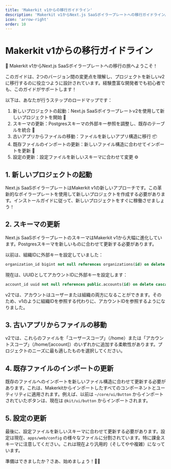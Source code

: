 ```yaml
---
title: 'Makerkit v1からの移行ガイドライン'
description: 'Makerkit v1からNext.js SaaSボイラープレートへの移行ガイドライン。'
icon: 'arrow-right'
order: 10
---
```


# Makerkit v1からの移行ガイドライン

🚀 Makerkit v1からNext.js SaaSボイラープレートへの移行の旅へようこそ！

このガイドは、2つのバージョン間の変更点を理解し、プロジェクトを新しいv2に移行するのに役立つように設計されています。経験豊富な開発者でも初心者でも、このガイドがサポートします！

以下は、あなたが行うステップのロードマップです：

1. 新しいプロジェクトの起動：Next.js SaaSボイラープレートv2を使用して新しいプロジェクトを開始 🎉
2. スキーマの更新：Postgresスキーマの外部キー参照を調整し、既存のテーブルを統合 🧩
3. 古いアプリからファイルの移動：ファイルを新しいアプリ構造に移行 📦
4. 既存ファイルのインポートの更新：新しいファイル構造に合わせてインポートを更新 🔄
5. 設定の更新：設定ファイルを新しいスキーマに合わせて変更 ⚙️

## 1. 新しいプロジェクトの起動

Next.js SaaSボイラープレートはMakerkit v1の新しいアプローチです。この革新的なボイラープレートを使用して新しいプロジェクトを作成する必要があります。インストールガイドに従って、新しいプロジェクトをすぐに稼働させましょう！

## 2. スキーマの更新

Next.js SaaSボイラープレートのスキーマはMakerkit v1から大幅に進化しています。Postgresスキーマを新しいものに合わせて更新する必要があります。

以前は、組織IDに外部キーを設定していました：

```sql
organization_id bigint not null references organizations(id) on delete cascade,
```

現在は、UUIDとしてアカウントIDに外部キーを設定します：

```sql
account_id uuid not null references public.accounts(id) on delete cascade,
```

v2では、アカウントはユーザーまたは組織の両方になることができます。そのため、v1のように組織IDを参照する代わりに、アカウントIDを参照するようになりました。

## 3. 古いアプリからファイルの移動

v2では、これらのファイルを「ユーザースコープ」（/home）または「アカウントスコープ」（/home/[account]）のいずれかに追加する柔軟性があります。プロジェクトのニーズに最も適したものを選択してください。

## 4. 既存ファイルのインポートの更新

既存のファイルへのインポートを新しいファイル構造に合わせて更新する必要があります。これは、Makerkitからインポートしたすべてのコンポーネントとユーティリティに適用されます。例えば、以前は `~/core/ui/Button` からインポートされていたボタンは、現在は `@kit/ui/button` からインポートされます。

## 5. 設定の更新

最後に、設定ファイルを新しいスキーマに合わせて更新する必要があります。設定は現在、`apps/web/config` の様々なファイルに分割されています。特に課金スキーマに注意してください。これは現在より汎用的（そしてやや複雑）になっています。

準備はできましたか？さあ、始めましょう！🏊‍♀️
